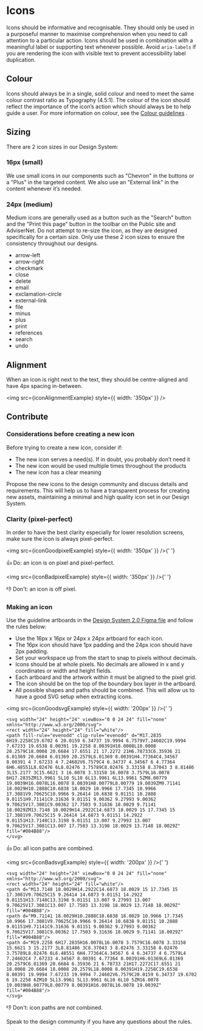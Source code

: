 
<Meta title="Foundations/Icon" />

# Icons

Icons should be informative and recognisable. They should only be used in a purposeful manner to maximise comprehension when you need to call attention to a particular action.
Icons should be used in combination with a meaningful label or supporting text whenever possible. Avoid `aria-labels` if you are rendering the icon with visible text to prevent accessibility label duplication.

## Colour

Icons should always be in a single, solid colour and need to meet the same colour contrast ratio as Typography (4.5:1). The colour of the icon should reflect the importance of the icon’s action which should always be to help guide a user. For more information on colour, see the [Colour guidelines](/design-system/?path=/story/foundations-colours--page) .

## Sizing

There are 2 icon sizes in our Design System:

### 16px (small)

We use small icons in our components such as "Chevron" in the buttons or a "Plus" in the targeted content. We also use an "External link" in the content whenever it’s needed.

### 24px (medium)

Medium icons are generally used as a button such as the "Search" button and the "Print this page" button in the toolbar on the Public site and AdviserNet.
Do not attempt to re-size the icon, as they are designed specifically for a certain size. Only use these 2 icon sizes to ensure the consistency throughout our designs.

<ul class="cads-styleguide-icon-list">
  <li>
    <span class="cads-icon_arrow-left"></span>
    <span>arrow-left</span>
  </li>
  <li>
    <span class="cads-icon_arrow-right"></span>
    <span>arrow-right</span>
  </li>
  <li>
    <span class="cads-icon_checkmark"></span>
    <span>checkmark</span>
  </li>
  <li>
    <span class="cads-icon_close"></span>
    <span>close</span>
  </li>
  <li>
    <span class="cads-icon_delete"></span>
    <span>delete</span>
  </li>
  <li>
    <span class="cads-icon_email"></span>
    <span>email</span>
  </li>
  <li>
    <span class="cads-icon_exclamation-circle"></span>
    <span>exclamation-circle</span>
  </li>
  <li>
    <span class="cads-icon_external-link"></span>
    <span>external-link</span>
  </li>
  <li>
    <span class="cads-icon_file"></span>
    <span>file</span>
  </li>
  <li>
    <span class="cads-icon_minus"></span>
    <span>minus</span>
  </li>
  <li>
    <span class="cads-icon_plus"></span>
    <span>plus</span>
  </li>
  <li>
    <span class="cads-icon_print"></span>
    <span>print</span>
  </li>
  <li>
    <span class="cads-icon_references"></span>
    <span>references</span>
  </li>
  <li>
    <span class="cads-icon_search"></span>
    <span>search</span>
  </li>
  <li>
    <span class="cads-icon_undo"></span>
    <span>undo</span>
  </li>
</ul>

## Alignment

When an icon is right next to the text, they should be centre-aligned and have 4px spacing in-between.

<img src={iconAlignmentExample} style={{ width: '350px' }} />

## Contribute

### Considerations before creating a new icon

Before trying to create a new icon, consider if:

- The new icon serves a need(s). If in doubt, you probably don’t need it
- The new icon would be used multiple times throughout the products
- The new icon has a clear meaning

Propose the new icons to the design community and discuss details and requirements. This will help us to have a transparent process for creating new assets, maintaining a minimal and high quality icon set in our Design System.

### Clarity (pixel-perfect)

In order to have the best clarity especially for lower resolution screens, make sure the icon is always pixel-perfect.

<img src={iconGoodpixelExample} style={{ width: '350px' }} />{' '}

👍 Do: an icon is on pixel and pixel-perfect.

<img src={iconBadpixelExample} style={{ width: '350px' }} />{' '}

👎 Don't: an icon is off pixel.

### Making an icon

Use the guideline artboards in the [Design System 2.0 Figma file](https://www.figma.com/file/J9qfbS9n1pUM2dpRQnTXUD/?node-id=716%3A0) and follow the rules below:

- Use the 16px x 16px or 24px x 24px artboard for each icon.
- The 16px icon should have 1px padding and the 24px icon should have 2px padding.
- Set your workspace up from the start to snap to pixels without decimals.
- Icons should be at whole pixels. No decimals are allowed in x and y coordinates or width and height fields.
- Each artboard and the artwork within it must be aligned to the pixel grid.
- The icon should be on the top of the boundary box layer in the artboard.
- All possible shapes and paths should be combined. This will allow us to have a good SVG setup when extracting icons.

<img src={iconGoodsvgExample} style={{ width: '200px' }} />{' '}

```
<svg width="24" height="24" viewBox="0 0 24 24" fill="none" xmlns="http://www.w3.org/2000/svg">
<rect width="24" height="24" fill="white"/>
<path fill-rule="evenodd" clip-rule="evenodd" d="M17.2835 6H19.2258C19.6702 6 20.0159 6.34737 19.9994 6.7579V7.24602C19.9994 7.67233 19.6538 8.00391 19.2258 8.00391H18.0008L18.0008 20.2579C18.0008 20.6684 17.6551 21 17.2272 21H6.78733C6.35936 21 6.01369 20.6684 6.01369 20.2579L6.01369 8.00391H4.77364C4.34567 8.00391 4 7.67233 4 7.24602V6.7579C4 6.34737 4.34567 6 4.77364 6H6.48551L8.02476 6L8.02476 3.75789C8.02476 3.33158 8.37043 3 8.81486 3L15.2177 3C15.6621 3 16.0078 3.33158 16.0078 3.7579L16.0078 6H17.2835ZM13.9961 5L10 5L10 6L13.9961 6L13.9961 5ZM8.00779 19.0039H16.0078L16.0078 8.00391H8.00779L8.00779 19.0039ZM9.71141 18.0029H10.2888C10.6838 18.0029 10.9966 17.7345 10.9966 17.3081V9.70625C10.9966 9.26414 10.6838 9.01151 10.2888 9.01151H9.71141C9.31636 9.01151 9.00362 9.27993 9.00362 9.70625V17.3081C9.00362 17.7503 9.31636 18.0029 9.71141 18.0029ZM13.7148 18.0029H14.2922C14.6873 18.0029 15 17.7345 15 17.3081V9.70625C15 9.26414 14.6873 9.01151 14.2922 9.01151H13.7148C13.3198 9.01151 13.007 9.27993 13.007 9.70625V17.3081C13.007 17.7503 13.3198 18.0029 13.7148 18.0029Z" fill="#004B88"/>
</svg>
```

👍 Do: all icon paths are combined.

<img src={iconBadsvgExample} style={{ width: '200px' }} />{' '}

```
<svg width="24" height="24" viewBox="0 0 24 24" fill="none" xmlns="http://www.w3.org/2000/svg">
<rect width="24" height="24" fill="white"/>
<path d="M13.7148 18.0029H14.2922C14.6873 18.0029 15 17.7345 15 17.3081V9.70625C15 9.26414 14.6873 9.01151 14.2922 9.01151H13.7148C13.3198 9.01151 13.007 9.27993 13.007 9.70625V17.3081C13.007 17.7503 13.3198 18.0029 13.7148 18.0029Z" fill="#004B88"/>
<path d="M9.71141 18.0029H10.2888C10.6838 18.0029 10.9966 17.7345 10.9966 17.3081V9.70625C10.9966 9.26414 10.6838 9.01151 10.2888 9.01151H9.71141C9.31636 9.01151 9.00362 9.27993 9.00362 9.70625V17.3081C9.00362 17.7503 9.31636 18.0029 9.71141 18.0029Z" fill="#004B88"/>
<path d="M19.2258 6H17.2835H16.0078L16.0078 3.7579C16.0078 3.33158 15.6621 3 15.2177 3L8.81486 3C8.37043 3 8.02476 3.33158 8.02476 3.75789L8.02476 6L6.48551 6H4.77364C4.34567 6 4 6.34737 4 6.7579L4 7.24602C4 7.67233 4.34567 8.00391 4.77364 8.00391H6.01369L6.01369 20.2579C6.01369 20.6684 6.35936 21 6.78733 21H17.2272C17.6551 21 18.0008 20.6684 18.0008 20.2579L18.0008 8.00391H19.2258C19.6538 8.00391 19.9994 7.67233 19.9994 7.24602V6.7579C20.0159 6.34737 19.6702 6 19.2258 6ZM10 5L13.9961 5L13.9961 6L10 6L10 5ZM16.0078 19.0039H8.00779L8.00779 8.00391H16.0078L16.0078 19.0039Z" fill="#004B88"/>
</svg>
```

👎 Don't: icon paths are not combined.

Speak to the design community if you have any questions about the rules.
